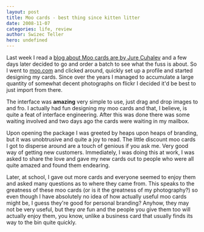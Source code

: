 ```yaml
---
layout: post
title: Moo cards - best thing since kitten litter
date: 2008-11-07
categories: life, review
author: Swizec Teller
hero: undefined
---
```


Last week I read a [blog about Moo cards are by Jure Cuhalev](http://www.jurecuhalev.com/blog/2008/10/22/10-basic-tools-of-startup-social-media-presence/) and a few days later decided to go and order a batch to see what the fuss is about. So I went to [moo.com](http://www.moo.com/) and clicked around, quickly set up a profile and started designing my cards. Since over the years I managed to accumulate a large quantity of somewhat decent photographs on flickr I decided it'd be best to just import from there.

The interface was **amazing** very simple to use, just drag and drop images to and fro. I actually had fun designing my moo cards and that, I believe, is quite a feat of interface engineering. After this was done there was some waiting involved and two days ago the cards were waiting in my mailbox.

Upon opening the package I was greeted by heaps upon heaps of branding, but it was unobtrusive and quite a joy to read. The little discount moo cards I got to disperse around are a touch of genious if you ask me. Very good way of getting new customers. Immediately, I was doing this at work, I was asked to share the love and gave my new cards out to people who were all quite amazed and found them endearing.

Later, at school, I gave out more cards and everyone seemed to enjoy them and asked many questions as to where they came from. This speaks to the greatness of these moo cards (or is it the greatness of my photography?) so even though I have absolutely no idea of how actually useful moo cards might be, I guess they're good for personal branding? Anyhow, they may not be very useful, but they _are_ fun and the people you give them too will actually enjoy them, you know, unlike a business card that usually finds its way to the bin quite quickly.
